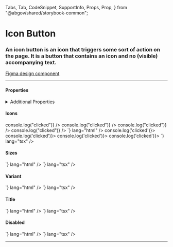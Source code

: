   Tabs,
  Tab,
  CodeSnippet,
  SupportInfo,
  Props,
  Prop,
} from "@abgov/shared/storybook-common";


<Meta title="Components/Icon Button" />

# Icon Button

### An icon button is an icon that triggers some sort of action on the page. It is a button that contains an icon and no (visible) accompanying text.

[Figma design component](https://www.figma.com/file/3pb2IK8s2QUqWieH79KdN7/%E2%9D%96-Components-%7C-DDI?node-id=5910%3A235125)

---

#### Properties

<Props showTabs={true}>
  <Prop
    name="icon"
    type="GoAIconType"
    required="true"
    description="Set the icon"
  />
  <Prop
    name="size"
    type="small | medium | large"
    defaultValue="medium"
    description="Set the size of button"
  />
  <Prop
    name="variant"
    type="color | nocolor | dark | destructive"
    defaultValue="color"
    description="Style this button to show color, nocolor, dark or destructive action"
  />
  <Prop name="title" type="string" description="Sets the title of the button" />
  <Prop
    name="disabled"
    type="boolean"
    defaultValue="false"
    description="Disable this button"
  />
  <Prop
    name="_click"
    lang="angular"
    type="CustomEvent"
    description="Callback function when button is clicked"
  />
  <Prop
    name="onClick"
    lang="react"
    type="(e: any) => void"
    description="Callback function when button is clicked"
  />
</Props>

<details>
  <summary>Additional Properties</summary>
  <Props>
    <Prop
      name="mt"
      type="none | 3xs | 2xs | xs | s | m | l | xl | 2xl | 3xl | 4xl"
      defaultValue="none"
      description="Top margin"
    />
    <Prop
      name="mr"
      type="none | 3xs | 2xs | xs | s | m | l | xl | 2xl | 3xl | 4xl"
      defaultValue="none"
      description="Right margin"
    />
    <Prop
      name="mb"
      type="none | 3xs | 2xs | xs | s | m | l | xl | 2xl | 3xl | 4xl"
      defaultValue="none"
      description="Bottom margin"
    />
    <Prop
      name="ml"
      type="none | 3xs | 2xs | xs | s | m | l | xl | 2xl | 3xl | 4xl"
      defaultValue="none"
      description="Left margin"
    />
  </Props>
</details>

#### Icons

<Story name="Icons">
  <GoAButtonGroup alignment="start">
    <GoAIconButton icon="airplane" onClick={() => console.log("clicked")} />
    <GoAIconButton icon="close" onClick={() => console.log("clicked")} />
    <GoAIconButton icon="refresh" onClick={() => console.log("clicked")} />
    <GoAIconButton icon="play-back" onClick={() => console.log("clicked")} />
  </GoAButtonGroup>
</Story>

<Tabs>
  <Tab label="Web Component" hidden={true}>
    <CodeSnippet
      code={`
        <goa-icon-button icon="airplane"/>
        <goa-icon-button icon="close"/>
        <goa-icon-button icon="refresh"/>
        <goa-icon-button icon="play-back"/>
      `}
      lang="html"
    />
    <CodeSnippet
      code={`
        document.querySelector('goa-icon-button').addEventListener('click', () => {
          console.log('clicked');
        });
      `}
      lang="js"
    />
  </Tab>
  <Tab label="Angular">
    <CodeSnippet
      code={`
        <goa-icon-button (_click)="onClick()" icon="airplane"></goa-icon-button>
        <goa-icon-button (_click)="onClick()" icon="close"></goa-icon-button>
        <goa-icon-button (_click)="onClick()" icon="refresh"></goa-icon-button>
        <goa-icon-button (_click)="onClick()" icon="play-back"></goa-icon-button>
      `}
      lang="html"
    />
    <CodeSnippet
      code={`
        export class SomeOtherComponent {
          onClick() {
            console.log('clicked');
          }
        }
      `}
      lang="ts"
    />
  </Tab>
  <Tab label="React">
    <CodeSnippet
      code={`
        <GoAIconButton icon="airplane" onClick={() => console.log('clicked')}></GoAIconButton>
        <GoAIconButton icon="close" onClick={() => console.log('clicked')}></GoAIconButton>
        <GoAIconButton icon="refresh" onClick={() => console.log('clicked')}></GoAIconButton>
        <GoAIconButton icon="play-back" onClick={() => console.log('clicked')}></GoAIconButton>
    `}
      lang="tsx"
    />
  </Tab>
</Tabs>

#### Sizes

<Story name="Sizes">
  <GoAButtonGroup alignment="start">
    <GoAIconButton icon="close" size="small" />
    <GoAIconButton icon="close" size="medium" />
    <GoAIconButton icon="close" size="large" />
  </GoAButtonGroup>
</Story>

<Tabs>
  <Tab label="Web Component" hidden={true}>
    <CodeSnippet
      code={`
        <goa-icon-button icon="close" size="small"/>
        <goa-icon-button icon="close" size="medium"/>
        <goa-icon-button icon="close" size="large"/>
      `}
      lang="html"
    />
  </Tab>
  <Tab label="Angular">
    <CodeSnippet
      code={`
        <goa-icon-button icon="close" size="small"></goa-icon-button>
        <goa-icon-button icon="close" size="medium"></goa-icon-button>
        <goa-icon-button icon="close" size="large"></goa-icon-button>
      `}
      lang="html"
    />
  </Tab>
  <Tab label="React">
    <CodeSnippet
      code={`
        <GoAIconButton icon="close" size="small"></GoAIconButton>
        <GoAIconButton icon="close" size="medium"></GoAIconButton>
        <GoAIconButton icon="close" size="large"></GoAIconButton>
    `}
      lang="tsx"
    />
  </Tab>
</Tabs>

#### Variant

<Story name="Variant">
  <GoAButtonGroup alignment="start">
    <GoAIconButton icon="close" variant="color" />
    <GoAIconButton icon="close" variant="nocolor" />
    <GoAIconButton icon="close" variant="dark" />
    <GoAIconButton icon="close" variant="destructive" />
  </GoAButtonGroup>
</Story>

<Tabs>
  <Tab label="Web Component" hidden={true}>
    <CodeSnippet
      code={`
        <goa-icon-button icon="close" variant="color"/>
        <goa-icon-button icon="close" variant="nocolor"/>
        <goa-icon-button icon="close" variant="dark"/>
        <goa-icon-button icon="close" variant="destructive"/>
      `}
      lang="html"
    />
  </Tab>
  <Tab label="Angular">
    <CodeSnippet
      code={`
        <goa-icon-button icon="close" variant="color"></goa-icon-button>
        <goa-icon-button icon="close" variant="nocolor"></goa-icon-button>
        <goa-icon-button icon="close" variant="dark"></goa-icon-button>
        <goa-icon-button icon="close" variant="destructive"></goa-icon-button>
      `}
      lang="html"
    />
  </Tab>
  <Tab label="React">
    <CodeSnippet
      code={`
        <GoAIconButton icon="close" variant="color"></GoAIconButton>
        <GoAIconButton icon="close" variant="nocolor"></GoAIconButton>
        <GoAIconButton icon="close" variant="dark"></GoAIconButton>
        <GoAIconButton icon="close" variant="destructive"></GoAIconButton>
    `}
      lang="tsx"
    />
  </Tab>
</Tabs>

#### Title

<Story name="Title">
  <GoAButtonGroup alignment="start">
    <GoAIconButton icon="close" title="Close" />
    <GoAIconButton icon="download" title="Download" />
  </GoAButtonGroup>
</Story>

<Tabs>
  <Tab label="Web Component" hidden={true}>
    <CodeSnippet
      code={`
        <goa-icon-button icon="close" title="Close"/>
        <goa-icon-button icon="download" title="Download"/>
      `}
      lang="html"
    />
  </Tab>
  <Tab label="Angular">
    <CodeSnippet
      code={`
        <goa-icon-button icon="close" title="Close"></goa-icon-button>
        <goa-icon-button icon="download" title="Download"></goa-icon-button>
      `}
      lang="html"
    />
  </Tab>
  <Tab label="React">
    <CodeSnippet
      code={`
        <GoAIconButton icon="close" title="Close"></GoAIconButton>
        <GoAIconButton icon="download" title="Download"></GoAIconButton>
    `}
      lang="tsx"
    />
  </Tab>
</Tabs>

#### Disabled

<Story name="Disabled">
  <GoAButtonGroup alignment="start">
    <GoAIconButton icon="close" disabled />
    <GoAIconButton icon="download" disabled />
    <GoAIconButton icon="airplane" variant="destructive" disabled />
  </GoAButtonGroup>
</Story>

<Tabs>
  <Tab label="Web Component" hidden={true}>
    <CodeSnippet
      code={`
        <goa-icon-button icon="close" disabled/>
        <goa-icon-button icon="download" disabled/>
        <goa-icon-button icon="airplane" variant="destructive" disabled/>
      `}
      lang="html"
    />
  </Tab>
  <Tab label="Angular">
    <CodeSnippet
      code={`
        <goa-icon-button icon="close" disabled></goa-icon-button>
        <goa-icon-button icon="download" disabled></goa-icon-button>
        <goa-icon-button icon="airplane" variant="destructive" disabled></goa-icon-button>
      `}
      lang="html"
    />
  </Tab>
  <Tab label="React">
    <CodeSnippet
      code={`
        <GoAIconButton icon="close" disabled></GoAIconButton>
        <GoAIconButton icon="download" disabled></GoAIconButton>
        <GoAIconButton icon="airplane" variant="destructive" disabled></GoAIconButton>
    `}
      lang="tsx"
    />
  </Tab>
</Tabs>

---

<SupportInfo />
